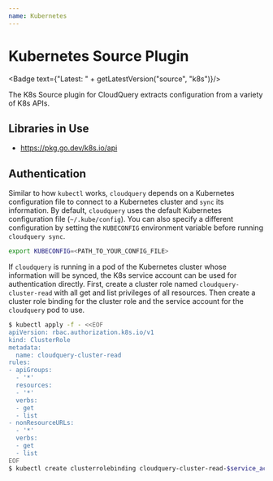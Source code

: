 ```yaml
---
name: Kubernetes
---
```

# Kubernetes Source Plugin


<Badge text={"Latest: " + getLatestVersion("source", "k8s")}/>

The K8s Source plugin for CloudQuery extracts configuration from a variety of K8s APIs.

## Libraries in Use

- https://pkg.go.dev/k8s.io/api

## Authentication

Similar to how `kubectl` works, `cloudquery` depends on a Kubernetes configuration file to connect to a Kubernetes cluster and `sync` its information. By default, `cloudquery` uses the default Kubernetes configuration
file (`~/.kube/config`). You can also specify a different configuration by setting the `KUBECONFIG` environment variable before running `cloudquery sync`.

```bash copy
export KUBECONFIG=<PATH_TO_YOUR_CONFIG_FILE>
```

If `cloudquery` is running in a pod of the Kubernetes cluster whose information will be synced, the K8s service account can be used for authentication directly.
First, create a cluster role named `cloudquery-cluster-read` with all get and list privileges of all resources.
Then create a cluster role binding for the cluster role and the service account for the `cloudquery` pod to use.

```bash copy
$ kubectl apply -f - <<EOF
apiVersion: rbac.authorization.k8s.io/v1
kind: ClusterRole
metadata:
  name: cloudquery-cluster-read
rules:
- apiGroups:
  - '*'
  resources:
  - '*'
  verbs:
  - get
  - list
- nonResourceURLs:
  - '*'
  verbs:
  - get
  - list
EOF
$ kubectl create clusterrolebinding cloudquery-cluster-read-$service_account-binding --clusterrole=cloudquery-cluster-read --serviceaccount=$service_account
```
